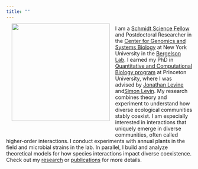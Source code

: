 ```yaml
---
title: ""
---
```

```{=html}


<div>
    <div style="float: left; position: relative; top: 0px; top:-20px; padding: 15px">
    <img style="float: left" position: relative; width = 265 src="ColorHeadshot.jpeg" />
    </div>

I am a <a href="https://schmidtsciencefellows.org/">Schmidt Science Fellow</a> and Postdoctoral Researcher in the <a href="https://as.nyu.edu/departments/biology/research/gsb/cgsb.html">Center for Genomics and Systems Biology</a> at New York University in the <a href="https://bergelsonlab.org/">Bergelson Lab</a>. I earned my PhD in <a href="(https://lsi.princeton.edu/qcbgraduate">Quantitative and Computational Biology program</a>
at Princeton University, where I was advised by <a href="https://levine.princeton.edu/">Jonathan Levine</a> and<a href="https://slevin.princeton.edu/">Simon Levin</a>.

My research combines theory and experiment to understand how diverse ecological communities stably coexist. I am especially interested in interactions that uniquely emerge in diverse communities, often called higher-order interactions. I conduct experiments with annual plants in the field and microbial strains in the lab. In parallel, I build and analyze theoretical models for how species interactions impact diverse coexistence. Check out my <a href="https://theogibbs.github.io/research.html">research</a> or <a href="https://theogibbs.github.io/publications.html">publications</a> for more details.

</div>

```
